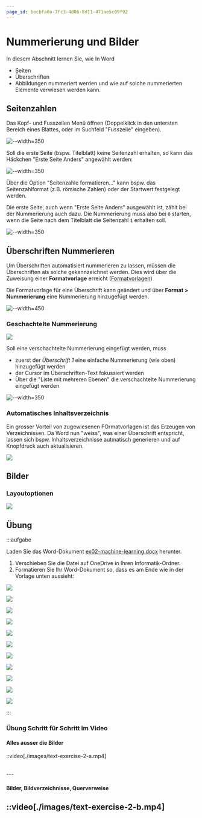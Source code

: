 ```yaml
---
page_id: becbfa0a-7fc3-4d06-8d11-471ae5c09f92
---
```


# Nummerierung und Bilder

In diesem Abschnitt lernen Sie, wie In Word
- Seiten
- Überschriften
- Abbildungen
nummeriert werden und wie auf solche nummerierten Elemente verwiesen werden kann.

## Seitenzahlen

Das Kopf- und Fusszeilen Menü öffnen (Doppelklick in den untersten Bereich eines Blattes, oder im Suchfeld "Fusszeile" eingeben).

![--width=350](./images/word-seitenzahl.png)

Soll die erste Seite (bspw. Titelblatt) keine Seitenzahl erhalten, so kann das Häckchen "Erste Seite Anders" angewählt werden:

![--width=350](./images/word-seitenzahl-erste-seite-anders.png)

Über die Option "Seitenzahle formatieren..." kann bspw. das Seitenzahlformat (z.B. römische Zahlen) oder der Startwert festgelegt werden.

Die erste Seite, auch wenn "Erste Seite Anders" ausgewählt ist, zählt bei der Nummerierung auch dazu. Die Nummerierung muss also bei `0` starten, wenn die Seite nach dem Titelblatt die Seitenzahl `1` erhalten soll.

![--width=350](./images/word-seitenzahl-format.png)

## Überschriften Nummerieren

Um Überschriften automatisiert nummerieren zu lassen, müssen die Überschriften als solche gekennzeichnet werden. Dies wird über die Zuweisung einer **Formatvorlage** erreicht ([Formatvorlagen](./02-dokumentstruktur.mdx#absatz))

Die Formatvorlage für eine Überschrift kann geändert und über __Format > Nummerierung__ eine Nummerierung hinzugefügt werden. 

![--width=450](./images/word-formatvorlage-nummerierung.png)

### Geschachtelte Nummerierung

<div style={{maxWidth: '350px', border: '1px solid var(--ifm-color-primary)'}}>

![](./images/word-nummerierung.png)

</div>

Soll eine verschachtelte Nummerierung eingefügt werden, muss
- zuerst der *Überschrift 1* eine einfache Nummerierung (wie oben) hinzugefügt werden
- der Cursor im Überschriften-Text fokussiert werden
- Über die "Liste mit mehreren Ebenen" die verschachtelte Nummerierung eingefügt werden

![--width=350](./images/word-nummerierung-edit.png)

### Automatisches Inhaltsverzeichnis

Ein grosser Vorteil von zugewiesenen FOrmatvorlagen ist das Erzeugen von Verzeichnissen. Da Word nun "weiss", was einer Überschrift entspricht, lassen sich bspw. Inhaltsverzeichnisse autmatisch generieren und auf Knopfdruck auch aktualisieren.

![](./images/word-inhaltsverzeichnis.gif)


## Bilder

### Layoutoptionen

![](./images/word-bilder.gif)

## Übung

:::aufgabe
<Answer type="state" id="213ec6ee-34bf-4726-b0b9-c0bb3bcc2ddc" />

Laden Sie das Word-Dokument [ex02-machine-learning.docx](files/ex02-machine-learning.docx) herunter.

1. Verschieben Sie die Datei auf OneDrive in Ihren Informatik-Ordner.
2. Formatieren Sie Ihr Word-Dokument so, dass es am Ende wie in der Vorlage unten aussieht:


<div style={{maxHeight: '450px', overflow: 'auto'}}>

![](./images/word-nummerierung-01.png)

![](./images/word-nummerierung-02.png)

![](./images/word-nummerierung-03.png)

![](./images/word-nummerierung-04.png)

![](./images/word-nummerierung-05.png)

![](./images/word-nummerierung-06.png)

![](./images/word-nummerierung-07.png)

![](./images/word-nummerierung-08.png)

![](./images/word-nummerierung-09.png)

![](./images/word-nummerierung-10.png)

![](./images/word-nummerierung-11.png)

</div>

:::

### Übung Schritt für Schritt im Video

#### Alles ausser die Bilder

::video[./images/text-exercise-2-a.mp4]

<br />
---

#### Bilder, Bildverzeichnisse, Querverweise

::video[./images/text-exercise-2-b.mp4]
---
